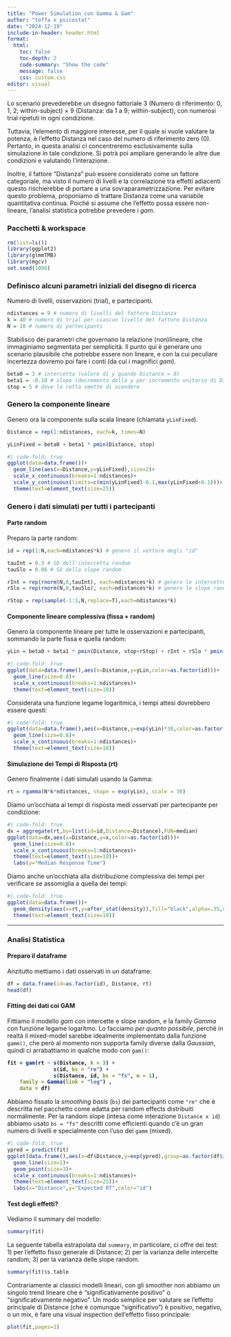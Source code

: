 ```yaml
---
title: "Power Simulation con Gamma & Gam"
author: "toffa x psicostat"
date: "2024-12-19"
include-in-header: header.html
format: 
  html:
    toc: false     
    toc-depth: 2   
    code-summary: "Show the code"
    message: false
    css: custom.css
editor: visual
---
```


Lo scenario prevederebbe un disegno fattoriale 3 (Numero di riferimento: 0, 1, 2; within-subject) × 9 (Distanza: da 1 a 9; within-subject), con numerosi trial ripetuti in ogni condizione.

Tuttavia, l'elemento di maggiore interesse, per il quale si vuole valutare la potenza, è l'effetto Distanza nel caso del numero di riferimento zero (0). Pertanto, in questa analisi ci concentreremo esclusivamente sulla simulazione in tale condizione. Si potrà poi ampliare generando le altre due condizioni e valutando l'interazione.

Inoltre, il fattore "Distanza" può essere considerato come un fattore categoriale, ma visto il numero di livelli e la correlazione tra effetti adiacenti questo rischierebbe di portare a una sovraparametrizzazione. Per evitare questo problema, proponiamo di trattare Distanza come una variabile quantitativa continua. Poiché si assume che l'effetto possa essere non-lineare, l'analisi statistica potrebbe prevedere i *gam*.

### Pacchetti & workspace

```r
rm(list=ls())
library(ggplot2)
library(glmmTMB)
library(mgcv)
set.seed(1006)
```

### Definisco alcuni parametri iniziali del disegno di ricerca

Numero di livelli, osservazioni (trial), e partecipanti.

```r
ndistances = 9 # numero di livelli del fattore Distanza
k = 40 # numero di trial per ciascun livello del fattore Distanza
N = 10 # numero di partecipanti
```

Stabilisco dei parametri che governano la relazione (non)lineare, che immaginiamo segmentata per semplicità. Il punto qui è generare uno scenario plausibile che potrebbe essere non lineare, e con la cui peculiare incertezza dovremo poi fare i conti (da cui i magnifici *gam*).

```r
beta0 = 3 # intercetta (valore di y quando Distance = 0)
beta1 = -0.10 # slope (decremento della y per incremento unitario di Distance)
stop = 5 # dove la retta smette di scendere
```

### Genero la componente lineare

Genero ora la componente sulla scala lineare (chiamata `yLinFixed`).

```r
Distance = rep(1:ndistances, each=k, times=N)

yLinFixed = beta0 + beta1 * pmin(Distance, stop)
```

```r
#| code-fold: true
ggplot(data=data.frame())+
  geom_line(aes(x=Distance,y=yLinFixed),size=2)+  
  scale_x_continuous(breaks=1:ndistances)+
  scale_y_continuous(limits=c(min(yLinFixed)-0.1,max(yLinFixed+0.1)))+
  theme(text=element_text(size=25))
```

### Genero i dati simulati per tutti i partecipanti

#### Parte random

Preparo la parte random:

```r
id = rep(1:N,each=ndistances*k) # genero il vettore degli "id"

tauInt = 0.3 # SD dell'intercetta random
tauSlo = 0.06 # SD della slope random

rInt = rep(rnorm(N,0,tauInt), each=ndistances*k) # genero le intercette random
rSlo = rep(rnorm(N,0,tauSlo), each=ndistances*k) # genero le slope random

rStop = rep(sample(-1:1,N,replace=T),each=ndistances*k)
```

#### Componente lineare complessiva (fissa + random)

Genero la componente lineare per tutte le osservazioni e partecipanti, sommando la parte fissa e quella random:

```r
yLin = beta0 + beta1 * pmin(Distance, stop+rStop) + rInt + rSlo * pmin(Distance, stop+rStop)
```

```r
#| code-fold: true
ggplot(data=data.frame(),aes(x=Distance,y=yLin,color=as.factor(id)))+
  geom_line(size=0.8)+
  scale_x_continuous(breaks=1:ndistances)+
  theme(text=element_text(size=18))
```

Considerata una funzione legame logaritmica, i tempi attesi dovrebbero essere questi:

```r
#| code-fold: true
ggplot(data=data.frame(),aes(x=Distance,y=exp(yLin)*30,color=as.factor(id)))+
  geom_line(size=0.8)+
  scale_x_continuous(breaks=1:ndistances)+
  theme(text=element_text(size=18))
```

#### Simulazione dei Tempi di Risposta (rt)

Genero finalmente i dati simulati usando la Gamma:

```r
rt = rgamma(N*k*ndistances, shape = exp(yLin), scale = 30)
```

Diamo un'occhiata ai tempi di risposta medi osservati per partecipante per condizione:

```r
#| code-fold: true
dx = aggregate(rt,by=list(id=id,Distance=Distance),FUN=median)
ggplot(data=dx,aes(x=Distance,y=x,color=as.factor(id)))+
  geom_line(size=0.8)+
  scale_x_continuous(breaks=1:ndistances)+
  theme(text=element_text(size=18))+
  labs(y="Median Response Time")
```

Diamo anche un'occhiata alla distribuzione complessiva dei tempi per verificare se assomiglia a quella dei tempi:

```r
#| code-fold: true
ggplot(data=data.frame())+
  geom_density(aes(x=rt,y=after_stat(density)),fill="black",alpha=.35,color=NA)+
  theme(text=element_text(size=18))
```

------------------------------------------------------------------------

### Analisi Statistica

#### Preparo il dataframe

Anzitutto mettiamo i dati osservati in un dataframe:

```r
df = data.frame(id=as.factor(id), Distance, rt)
head(df)
```

#### Fitting dei dati coi GAM

Fittiamo il modello *gam* con intercette e slope random, e la family *Gamma* con funzione legame logaritmo. Lo facciamo *per quanto possibile*, perché in realtà il mixed-model sarebbe idealmente implementato dalla funzione `gamm()`, che però al momento non supporta family diverse dalla *Gaussian*, quindi ci arrabattiamo in qualche modo con `gam()`:

::: {style="font-weight:bold;"}
```r
fit = gam(rt ~ s(Distance, k = 3) +
               s(id, bs = "re") + 
               s(Distance, id, bs = "fs", m = 1), 
    family = Gamma(link = "log") , 
    data = df)
```
:::

Abbiamo fissato la *smoothing basis* (`bs`) dei partecipanti come `"re"` che è descritta nel pacchetto come adatta per random effects distribuiti normalmente. Per la random slope (intesa come interazione `Distance x id`) abbiamo usato `bs = "fs"` descritti come efficienti quando c'è un gran numero di livelli e specialmente con l'uso dei `gamm` (mixed).

```r
#| code-fold: true
ypred = predict(fit)
ggplot(data.frame(),aes(x=df$Distance,y=exp(ypred),group=as.factor(df$id),color=as.factor(df$id)))+
  geom_line(size=1)+
  geom_point(size=3)+
  scale_x_continuous(breaks=1:ndistances)+
  theme(text=element_text(size=25))+
  labs(x="Distance",y="Expected RT",color="id")
```

#### Test degli effetti?

Vediamo il summary del modello:

```r
summary(fit)
```

La seguente tabella estrapolata dal `summary`, in particolare, ci offre dei test: 1) per l'effetto fisso generale di Distance; 2) per la varianza delle intercette random; 3) per la varianza delle slope random.

```r
summary(fit)$s.table
```

Contrariamente ai classici modelli lineari, con gli smoother non abbiamo un singolo trend lineare che è "significativamente positivo" o "significativamente negativo". Un modo semplice per valutare se l'effetto principale di Distance (che è comunque "significativo") è positivo, negativo, o un mix, è fare una visual inspection dell'effetto fisso principale:

```r
plot(fit,pages=1)
```
